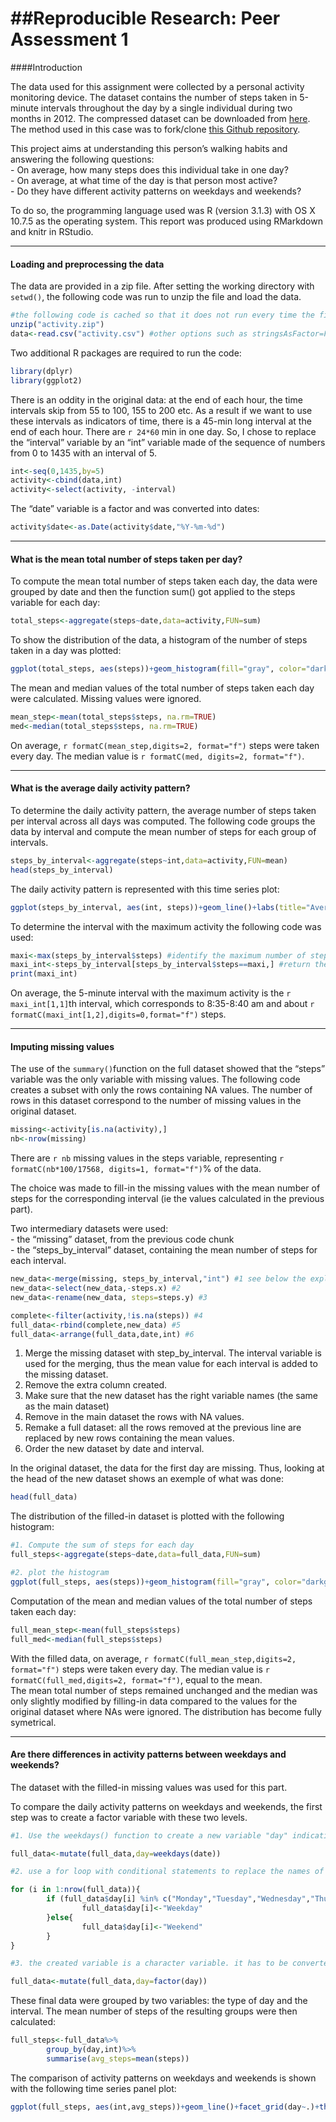 ##Reproducible Research: Peer Assessment 1
==========================================
  
    
    
####Introduction  

The data used for this assignment were collected by a personal activity monitoring device. The dataset contains the number of steps taken in 5-minute intervals throughout the day by a single individual during two months in 2012.
The compressed dataset can be downloaded from [here](https://d396qusza40orc.cloudfront.net/repdata%2Fdata%2Factivity.zip). The method used in this case was to fork/clone [this Github repository](https://github.com/rdpeng/RepData_PeerAssessment1).  

This project aims at understanding this person's walking habits and answering the following questions:   
- On average, how many steps does this individual take in one day?  
- On average, at what time of the day is that person most active?  
- Do they have different activity patterns on weekdays and weekends?  

To do so, the programming language used was R (version 3.1.3) with OS X 10.7.5 as the operating system. This report was produced using RMarkdown and knitr in RStudio.

***
#### Loading and preprocessing the data   

The data are provided in a zip file. After setting the working directory with `setwd()`, the following code was run to unzip the file and load the data.

```r
#the following code is cached so that it does not run every time the file is processed.
unzip("activity.zip")
data<-read.csv("activity.csv") #other options such as stringsAsFactor=FALSE are not necessary in this case
```

Two additional R packages are required to run the code:
```r
library(dplyr)
library(ggplot2)
```

There is an oddity in the original data: at the end of each hour, the time intervals skip from 55 to 100, 155 to 200 etc. As a result if we want to use these intervals as indicators of time, there is a 45-min long interval at the end of each hour. There are `r 24*60` min in one day. So, I chose to replace the "interval" variable by an "int" variable made of the sequence of numbers from 0 to 1435 with an interval of 5.

```r
int<-seq(0,1435,by=5)
activity<-cbind(data,int)
activity<-select(activity, -interval)
```

The "date" variable is a factor and was converted into dates: 
```r
activity$date<-as.Date(activity$date,"%Y-%m-%d")
```


***

#### What is the mean total number of steps taken per day?

To compute the mean total number of steps taken each day, the data were grouped by date and then the function sum() got applied to the steps variable for each day:  

```r
total_steps<-aggregate(steps~date,data=activity,FUN=sum)
```

To show the distribution of the data, a histogram of the number of steps taken in a day was plotted:

```r
ggplot(total_steps, aes(steps))+geom_histogram(fill="gray", color="darkgray", binwidth=350)+theme_bw(base_family="Times", base_size=10)+labs(title="Histogram of the number of steps taken per day", x="Number of steps",y="Occurence")+theme(plot.title=element_text(vjust=1.5), axis.title.x=element_text(vjust=-0.2), axis.title.y=element_text(vjust=0.75))
```

The mean and median values of the total number of steps taken each day were calculated. Missing values were ignored.

```r
mean_step<-mean(total_steps$steps, na.rm=TRUE)
med<-median(total_steps$steps, na.rm=TRUE)
```
On average, `r formatC(mean_step,digits=2, format="f")` steps were taken every day. The median value is `r formatC(med, digits=2, format="f")`.  


***

#### What is the average daily activity pattern?

To determine the daily activity pattern, the average number of steps taken per interval across all days was computed. The following code groups the data by interval and compute the mean number of steps for each group of intervals.  

```r
steps_by_interval<-aggregate(steps~int,data=activity,FUN=mean)
head(steps_by_interval)
```

The daily activity pattern is represented with this time series plot:

```r
ggplot(steps_by_interval, aes(int, steps))+geom_line()+labs(title="Average daily activity pattern", x="Time (min)",y="Average number of steps")+theme_bw(base_family="Times", base_size=10)+theme(plot.title=element_text(vjust=1.5))
```

To determine the interval with the maximum activity the following code was used:   

```r
maxi<-max(steps_by_interval$steps) #identify the maximum number of steps
maxi_int<-steps_by_interval[steps_by_interval$steps==maxi,] #return the corresponding row
print(maxi_int)
```
On average, the 5-minute interval with the maximum activity is the `r maxi_int[1,1]`th interval, which corresponds to 8:35-8:40 am and about `r formatC(maxi_int[1,2],digits=0,format="f")` steps. 


***

#### Imputing missing values

The use of the `summary()`function on the full dataset showed that the "steps" variable was the only variable with missing values.
The following code creates a subset with only the rows containing NA values. The number of rows in this dataset correspond to the number of missing values in the original dataset.

```r
missing<-activity[is.na(activity),]
nb<-nrow(missing)
```
There are `r nb` missing values in the steps variable, representing `r formatC(nb*100/17568, digits=1, format="f")`% of the data. 

The choice was made to fill-in the missing values with the mean number of steps for the corresponding interval (ie the values calculated in the previous part). 

Two intermediary datasets were used:  
- the "missing" dataset, from the previous code chunk  
- the "steps_by_interval" dataset, containing the mean number of steps for each interval.  

```r
new_data<-merge(missing, steps_by_interval,"int") #1 see below the explanation
new_data<-select(new_data,-steps.x) #2
new_data<-rename(new_data, steps=steps.y) #3
```

```r
complete<-filter(activity,!is.na(steps)) #4
full_data<-rbind(complete,new_data) #5
full_data<-arrange(full_data,date,int) #6
```
1. Merge the missing dataset with step_by_interval. The interval variable is used for the merging, thus the mean value for each interval is added to the missing dataset.  
2. Remove the extra column created. 
3. Make sure that the new dataset has the right variable names (the same as the main dataset)  
4. Remove in the main dataset the rows with NA values.  
5. Remake a full dataset: all the rows removed at the previous line are         replaced by new rows containing the mean values.  
6. Order the new dataset by date and interval.    

In the original dataset, the data for the first day are missing. Thus, looking at the head of the new dataset shows an exemple of what was done:
```r
head(full_data)
```

The distribution of the filled-in dataset is plotted with the following histogram:  
```r
#1. Compute the sum of steps for each day
full_steps<-aggregate(steps~date,data=full_data,FUN=sum)

#2. plot the histogram
ggplot(full_steps, aes(steps))+geom_histogram(fill="gray", color="darkgray", binwidth=350)+theme_bw(base_family="Times", base_size=10)+labs(title="Histogram of the number of steps taken per day", x="Number of steps",y="Occurence")+theme(plot.title=element_text(vjust=1.5), axis.title.x=element_text(vjust=-0.2), axis.title.y=element_text(vjust=0.75))
```

Computation of the mean and median values of the total number of steps taken each day: 

```r
full_mean_step<-mean(full_steps$steps)
full_med<-median(full_steps$steps)
```
With the filled data, on average, `r formatC(full_mean_step,digits=2, format="f")` steps were taken every day. The median value is `r formatC(full_med,digits=2, format="f")`, equal to the mean.   
The mean total number of steps remained unchanged and the median was only slightly modified by filling-in data compared to the values for the original dataset where NAs were ignored. The distribution has become fully symetrical.  

  
***
#### Are there differences in activity patterns between weekdays and weekends?

The dataset with the filled-in missing values was used for this part.

To compare the daily activity patterns on weekdays and weekends, the first step was to create a factor variable with these two levels.

```r
#1. Use the weekdays() function to create a new variable "day" indicating the day of the week based on the date:

full_data<-mutate(full_data,day=weekdays(date))

#2. use a for loop with conditional statements to replace the names of days by "weekday"" or "weekend".

for (i in 1:nrow(full_data)){
        if (full_data$day[i] %in% c("Monday","Tuesday","Wednesday","Thursday","Friday")){
                full_data$day[i]<-"Weekday"
        }else{
                full_data$day[i]<-"Weekend"
        }
}

#3. the created variable is a character variable. it has to be converted into a factor variable

full_data<-mutate(full_data,day=factor(day))
```

These final data were grouped by two variables: the type of day and the interval. The mean number of steps of the resulting groups were then calculated:  
```r
full_steps<-full_data%>%
        group_by(day,int)%>%
        summarise(avg_steps=mean(steps))
```

The comparison of activity patterns on weekdays and weekends is shown with the following time series panel plot:  
```r
ggplot(full_steps, aes(int,avg_steps))+geom_line()+facet_grid(day~.)+theme_bw(base_family="Times", base_size=10)+labs(title="Comparison of the daily activity patterns on weekdays and weekends", x="Time(min)", y="Average number of steps")+ theme(plot.title=element_text(vjust=1.5), strip.text.y=element_text(size=12))
```

